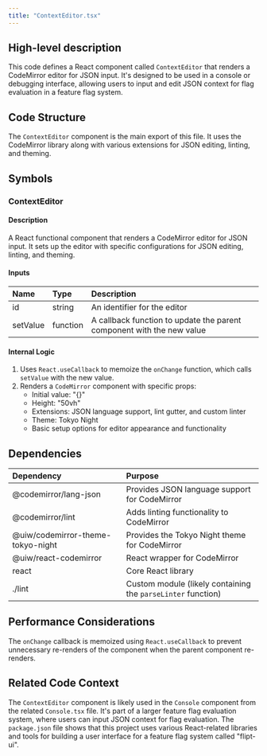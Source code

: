 ```yaml
---
title: "ContextEditor.tsx"
---
```


## High-level description
This code defines a React component called `ContextEditor` that renders a CodeMirror editor for JSON input. It's designed to be used in a console or debugging interface, allowing users to input and edit JSON context for flag evaluation in a feature flag system.

## Code Structure
The `ContextEditor` component is the main export of this file. It uses the CodeMirror library along with various extensions for JSON editing, linting, and theming.

## Symbols

### ContextEditor
#### Description
A React functional component that renders a CodeMirror editor for JSON input. It sets up the editor with specific configurations for JSON editing, linting, and theming.

#### Inputs
| Name | Type | Description |
|:-----|:-----|:------------|
| id | string | An identifier for the editor |
| setValue | function | A callback function to update the parent component with the new value |

#### Internal Logic
1. Uses `React.useCallback` to memoize the `onChange` function, which calls `setValue` with the new value.
2. Renders a `CodeMirror` component with specific props:
   - Initial value: "{}"
   - Height: "50vh"
   - Extensions: JSON language support, lint gutter, and custom linter
   - Theme: Tokyo Night
   - Basic setup options for editor appearance and functionality

## Dependencies
| Dependency | Purpose |
|:-----------|:--------|
| @codemirror/lang-json | Provides JSON language support for CodeMirror |
| @codemirror/lint | Adds linting functionality to CodeMirror |
| @uiw/codemirror-theme-tokyo-night | Provides the Tokyo Night theme for CodeMirror |
| @uiw/react-codemirror | React wrapper for CodeMirror |
| react | Core React library |
| ./lint | Custom module (likely containing the `parseLinter` function) |

## Performance Considerations
The `onChange` callback is memoized using `React.useCallback` to prevent unnecessary re-renders of the component when the parent component re-renders.

## Related Code Context
The `ContextEditor` component is likely used in the `Console` component from the related `Console.tsx` file. It's part of a larger feature flag evaluation system, where users can input JSON context for flag evaluation. The `package.json` file shows that this project uses various React-related libraries and tools for building a user interface for a feature flag system called "flipt-ui".